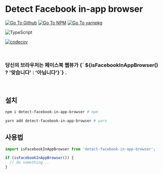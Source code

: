 

<Meta title="detect-facebook-in-app-browser | 한국어" />

# Detect Facebook in-app browser

[![Go To Github](https://img.shields.io/badge/GitHub-100000?style=for-the-badge&logo=github&logoColor=white)](https://github.com/juunini/detect-facebook-in-app-browser)
[![Go To NPM](https://img.shields.io/badge/npm-CB3837?style=for-the-badge&logo=npm&logoColor=white)](https://www.npmjs.com/package/detect-facebook-in-app-browser)
[![Go To yarnpkg](https://img.shields.io/badge/Yarn-2C8EBB?style=for-the-badge&logo=yarn&logoColor=white)](https://yarnpkg.com/package/detect-facebook-in-app-browser)

![TypeScript](https://img.shields.io/badge/TypeScript-007ACC?style=for-the-badge&logo=typescript&logoColor=white)

[![codecov](https://codecov.io/gh/juunini/detect-facebook-in-app-browser/branch/main/graph/badge.svg?token=H2LNON80F9)](https://codecov.io/gh/juunini/detect-facebook-in-app-browser)

<br />
<h3>
  당신의 브라우저는 페이스북 웹뷰가
  <strong style={{ color: isFacebookInAppBrowser() ? 'red' : 'green' }}>
    {` ${isFacebookInAppBrowser() ? '맞습니다' : '아닙니다'}`}
  </strong>
  .
</h3>
<br />

## 설치

```bash
npm i detect-facebook-in-app-browser # npm

yarn add detect-facebook-in-app-browser # yarn
```

## 사용법

```ts
import isFacebookInAppBrowser from 'detect-facebook-in-app-browser';

if (isFacebookInAppBrowser()) {
  // do something...
}
```

